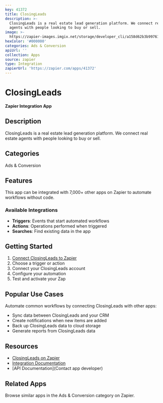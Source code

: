 ```yaml
---
key: 41372
title: ClosingLeads
description: >-
  ClosingLeads is a real estate lead generation platform. We connect real estate
  agents with people looking to buy or sell.
image: >-
  https://zapier-images.imgix.net/storage/developer_cli/a158d62b3b99761854bca82bdfbe12b8.png?auto=format%2Ccompress&ixlib=python-3.0.0&q=50
hexColor: '#000000'
categories: Ads & Conversion
apiUrl: ''
collection: Apps
source: zapier
type: Integration
zapierUrl: 'https://zapier.com/apps/41372'
---
```

# ClosingLeads

**Zapier Integration App**

## Description

ClosingLeads is a real estate lead generation platform. We connect real estate agents with people looking to buy or sell.

## Categories

Ads & Conversion

## Features

This app can be integrated with 7,000+ other apps on Zapier to automate workflows without code.

### Available Integrations

- **Triggers**: Events that start automated workflows
- **Actions**: Operations performed when triggered
- **Searches**: Find existing data in the app

## Getting Started

1. [Connect ClosingLeads to Zapier](https://zapier.com/apps/41372)
2. Choose a trigger or action
3. Connect your ClosingLeads account
4. Configure your automation
5. Test and activate your Zap

## Popular Use Cases

Automate common workflows by connecting ClosingLeads with other apps:

- Sync data between ClosingLeads and your CRM
- Create notifications when new items are added
- Back up ClosingLeads data to cloud storage
- Generate reports from ClosingLeads data

## Resources

- [ClosingLeads on Zapier](https://zapier.com/apps/41372)
- [Integration Documentation](https://zapier.com/apps/41372/integrations)
- [API Documentation](Contact app developer)

## Related Apps

Browse similar apps in the Ads & Conversion category on Zapier.
